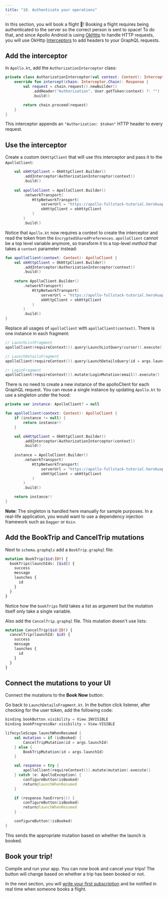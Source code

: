 ```yaml
---
title: "10. Authenticate your operations"
---
```


In this section, you will book a flight 🚀! Booking a flight requires being authenticated to the server so the correct person is sent to space! To do that, and since Apollo Android is using [OkHttp](https://square.github.io/okhttp/) to handle HTTP requests, you will use OkHttp [Interceptors](https://square.github.io/okhttp/interceptors/) to add headers to your GraphQL requests.

## Add the interceptor

In `Apollo.kt`, add the `AuthorizationInterceptor` class:

```kotlin:title=app/src/main/kotlin/com/example/rocketreserver/Apollo.kt
private class AuthorizationInterceptor(val context: Context): Interceptor {
    override fun intercept(chain: Interceptor.Chain): Response {
        val request = chain.request().newBuilder()
            .addHeader("Authorization", User.getToken(context) ?: "")
            .build()

        return chain.proceed(request)
    }
}
```

This interceptor appends an `"Authorization: $token"` HTTP header to every request.

## Use the interceptor

Create a custom `OkHttpClient` that will use this interceptor and pass it to the `ApolloClient`:

```kotlin:title=app/src/main/kotlin/com/example/rocketreserver/Apollo.kt
    val okHttpClient = OkHttpClient.Builder()
        .addInterceptor(AuthorizationInterceptor(context))
        .build()
        
    val apolloClient = ApolloClient.Builder()
        .networkTransport(
            HttpNetworkTransport(
                serverUrl = "https://apollo-fullstack-tutorial.herokuapp.com/graphql",
                okHttpClient = okHttpClient
            )
        )
        .build()
```

Notice that `Apollo.kt` now requires a context to create the interceptor and read the token from the `EncryptedSharedPreferences`. `apolloClient` cannot be a top level variable anymore, so transform it to a top-level _method_ that takes a `context` parameter instead:

```kotlin:title=app/src/main/kotlin/com/example/rocketreserver/Apollo.kt
fun apolloClient(context: Context): ApolloClient {
    val okHttpClient = OkHttpClient.Builder()
        .addInterceptor(AuthorizationInterceptor(context))
        .build()
        
    return ApolloClient.Builder()
        .networkTransport(
            HttpNetworkTransport(
                serverUrl = "https://apollo-fullstack-tutorial.herokuapp.com/graphql",
                okHttpClient = okHttpClient
            )
        )
        .build()
}
```

Replace all usages of `apolloClient` with `apolloClient(context)`. There is one instance in each fragment:

```kotlin
// LaunchListFragment
apolloClient(requireContext()).query(LaunchListQuery(cursor)).execute()

// LaunchDetailsFragment
apolloClient(requireContext()).query(LaunchDetailsQuery(id = args.launchId)).execute()

// LoginFragment
apolloClient(requireContext()).mutate(LoginMutation(email)).execute()

```

There is no need to create a new instance of the apolloClient for each GraphQL request. You can reuse a single instance by updating `Apollo.kt` to use a singleton under the hood:

```kotlin:title=app/src/main/kotlin/com/example/rocketreserver/Apollo.kt
private var instance: ApolloClient? = null

fun apolloClient(context: Context): ApolloClient {
    if (instance != null) {
        return instance!!
    }

    val okHttpClient = OkHttpClient.Builder()
        .addInterceptor(AuthorizationInterceptor(context))
        .build()
        
    instance = ApolloClient.Builder()
        .networkTransport(
            HttpNetworkTransport(
                serverUrl = "https://apollo-fullstack-tutorial.herokuapp.com/graphql",
                okHttpClient = okHttpClient
            )
        )
        .build()

    return instance!!
}
```

**Note**: The singleton is handled here manually for sample purposes. In a real-life application, you would want to use a dependency injection framework such as `Dagger` or `Koin`.

## Add the BookTrip and CancelTrip mutations

Next to `schema.graphqls` add a `BookTrip.graphql` file:

```graphql:title=app/src/main/graphql/com/example/rocketreserver/BookTrip.graphql
mutation BookTrip($id:ID!) {
  bookTrips(launchIds: [$id]) {
    success
    message
    launches {
      id
    }
  }
}
```

Notice how the `bookTrips` field takes a list as argument but the mutation itself only take a single variable.

Also add the `CancelTrip.graphql` file. This mutation doesn't use lists:

```graphql:title=app/src/main/graphql/com/example/rocketreserver/CancelTrip.graphql
mutation CancelTrip($id:ID!) {
  cancelTrip(launchId: $id) {
    success
    message
    launches {
      id
    }
  }
}
```

## Connect the mutations to your UI

Connect the mutations to the **Book Now** button:

Go back to `LaunchDetailsFragment.kt`. In the button click listener, after checking for the user token, add the following code:

```kotlin:title=app/src/main/java/com/example/rocketreserver/LaunchDetailsFragment.kt
binding.bookButton.visibility = View.INVISIBLE
binding.bookProgressBar.visibility = View.VISIBLE

lifecycleScope.launchWhenResumed {
    val mutation = if (isBooked) {
        CancelTripMutation(id = args.launchId)
    } else {
        BookTripMutation(id = args.launchId)
    }

    val response = try {
        apolloClient(requireContext()).mutate(mutation).execute()
    } catch (e: ApolloException) {
        configureButton(isBooked)
        return@launchWhenResumed
    }

    if (response.hasErrors()) {
        configureButton(isBooked)
        return@launchWhenResumed
    }

    configureButton(!isBooked)
}
```

This sends the appropriate mutation based on whether the launch is booked.

## Book your trip!

Compile and run your app. You can now book and cancel your trips! The button will change based on whether a trip has been booked or not. 

In the next section, you will [write your first subscription](11-subscriptions) and be notified in real time when someone books a flight.
